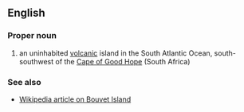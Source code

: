 ==English==

===Proper noun===

# an uninhabited [[volcanic]] island in the South Atlantic Ocean, south-southwest of the [[Cape of Good Hope]] (South Africa)

<!-- ====Translations==== -->

===See also===

*[[en:Bouvet Island|Wikipedia article on Bouvet Island]]